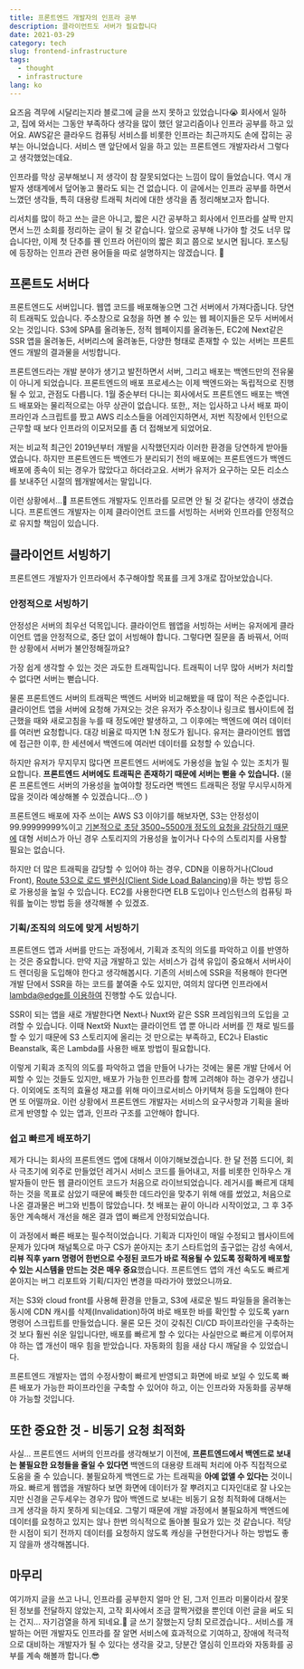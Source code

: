 ```yaml
---
title: 프론트엔드 개발자의 인프라 공부
description: 클라이언트도 서버가 필요합니다
date: 2021-03-29
category: tech
slug: frontend-infrastructure
tags:
  - thought
  - infrastructure
lang: ko
---
```


요즈음 격무에 시달리는지라 블로그에 글을 쓰지 못하고 있었습니다😭 회사에서 일하고, 집에 와서는 그동안 부족하다 생각을 많이 했던 알고리즘이나 인프라 공부를 하고 있어요. AWS같은 클라우드 컴퓨팅 서비스를 비롯한 인프라는 최근까지도 손에 잡히는 공부는 아니었습니다. 서비스 맨 앞단에서 일을 하고 있는 프론트엔드 개발자라서 그렇다고 생각했었는데요.

인프라를 막상 공부해보니 저 생각이 참 잘못되었다는 느낌이 많이 들었습니다. 역시 개발자 생태계에서 덮어놓고 몰라도 되는 건 없습니다. 이 글에서는 인프라 공부를 하면서 느꼈던 생각들, 특히 대용량 트래픽 처리에 대한 생각을 좀 정리해보고자 합니다.

리서치를 많이 하고 쓰는 글은 아니고, 짧은 시간 공부하고 회사에서 인프라를 살짝 만지면서 느낀 소회를 정리하는 글이 될 것 같습니다. 앞으로 공부해 나가야 할 것도 너무 많습니다만, 이제 첫 단추를 꿴 인프라 어린이의 짧은 회고 쯤으로 보시면 됩니다. 포스팅에 등장하는 인프라 관련 용어들을 따로 설명하지는 않겠습니다. 🙂

## 프론트도 서버다

프론트엔드도 서버입니다. 웹앱 코드를 배포해놓으면 그건 서버에서 가져다줍니다. 당연히 트래픽도 있습니다. 주소창으로 요청을 하면 볼 수 있는 웹 페이지들은 모두 서버에서 오는 것입니다. S3에 SPA를 올려놓든, 정적 웹페이지를 올려놓든, EC2에 Next같은 SSR 앱을 올려놓든, 서버리스에 올려놓든, 다양한 형태로 존재할 수 있는 서버는 프론트엔드 개발의 결과물을 서빙합니다.

프론트엔드라는 개발 분야가 생기고 발전하면서 서버, 그리고 배포는 백엔드만의 전유물이 아니게 되었습니다. 프론트엔드의 배포 프로세스는 이제 백엔드와는 독립적으로 진행될 수 있고, 관점도 다릅니다. 1월 중순부터 다니는 회사에서도 프론트엔드 배포는 백엔드 배포와는 물리적으로는 아무 상관이 없습니다. 또한,, 저는 입사하고 나서 배포 파이프라인과 스크립트를 짰고 AWS 리소스들을 어레인지하면서, 저번 직장에서 인턴으로 근무할 때 보다 인프라의 이모저모를 좀 더 접해보게 되었어요.

저는 비교적 최근인 2019년부터 개발을 시작했던지라 이러한 환경을 당연하게 받아들였습니다. 하지만 프론트엔드든 백엔드가 분리되기 전의 배포에는 프론트엔드가 백엔드 배포에 종속이 되는 경우가 많았다고 하더라고요. 서버가 유저가 요구하는 모든 리소스를 보내주던 시절의 웹개발에서는 말입니다.

이런 상황에서...🧐 프론트엔드 개발자도 인프라를 모르면 안 될 것 같다는 생각이 생겼습니다. 프론트엔드 개발자는 이제 클라이언트 코드를 서빙하는 서버와 인프라를 안정적으로 유지할 책임이 있습니다.

## 클라이언트 서빙하기

프론트엔드 개발자가 인프라에서 추구해야할 목표를 크게 3개로 잡아보았습니다.

### 안정적으로 서빙하기

안정성은 서버의 최우선 덕목입니다. 클라이언트 웹앱을 서빙하는 서버는 유저에게 클라이언트 앱을 안정적으로, 중단 없이 서빙해야 합니다. 그렇다면 질문을 좀 바꿔서, 어떠한 상황에서 서버가 불안정해질까요?

가장 쉽게 생각할 수 있는 것은 과도한 트래픽입니다. 트래픽이 너무 많아 서버가 처리할 수 없다면 서버는 뻗습니다.

물론 프론트엔드 서버의 트래픽은 백엔드 서버와 비교해봤을 때 많이 적은 수준입니다. 클라이언트 앱을 서버에 요청해 가져오는 것은 유저가 주소창이나 링크로 웹사이트에 접근했을 때와 새로고침을 누를 때 정도에만 발생하고, 그 이후에는 백엔드에 여러 데이터를 여러번 요청합니다. 대강 비율로 따지면 1:N 정도가 됩니다. 유저는 클라이언트 웹앱에 접근한 이후, 한 세션에서 백엔드에 여러번 데이터를 요청할 수 있습니다.

하지만 유저가 무지무지 많다면 프론트엔드 서버에도 가용성을 높일 수 있는 조치가 필요합니다. **프론트엔드 서버에도 트래픽은 존재하기 때문에 서버는 뻗을 수 있습니다.** (물론 프론트엔드 서버의 가용성을 높여야할 정도라면 백엔드 트래픽은 정말 무시무시하게 많을 것이라 예상해볼 수 있겠습니다...😯 )

프론트엔드 배포에 자주 쓰이는 AWS S3 이야기를 해보자면, S3는 안정성이 99.99999999%이고 [기본적으로 초당 3500~5500개 정도의 요청을 감당하기 때문에](https://docs.aws.amazon.com/AmazonS3/latest/userguide/optimizing-performance.html) 대형 서비스가 아닌 경우 스토리지의 가용성을 높이거나 다수의 스토리지를 사용할 필요는 없습니다.

하지만 더 많은 트래픽을 감당할 수 있어야 하는 경우, CDN을 이용하거나(Cloud Front), [Route 53으로 로드 밸런싱(Client Side Load Balancing)](https://rakeshjain-devops.medium.com/elb-vs-route-53-routing-a84e91183697)을 하는 방법 등으로 가용성을 높일 수 있습니다. EC2를 사용한다면 ELB 도입이나 인스턴스의 컴퓨팅 파워를 높이는 방법 등을 생각해볼 수 있겠죠.

### 기획/조직의 의도에 맞게 서빙하기

프론트엔드 앱과 서버를 만드는 과정에서, 기획과 조직의 의도를 파악하고 이를 반영하는 것은 중요합니다. 만약 지금 개발하고 있는 서비스가 검색 유입이 중요해서 서버사이드 렌더링을 도입해야 한다고 생각해봅시다. 기존의 서비스에 SSR을 적용해야 한다면 개발 단에서 SSR을 하는 코드를 붙여줄 수도 있지만, 여의치 않다면 인프라에서 [lambda@edge를 이용하여](https://uzihoon.com/post/8f203610-8e67-11ea-925d-abc1dfcb23bd) 진행할 수도 있습니다.

SSR이 되는 앱을 새로 개발한다면 Next나 Nuxt와 같은 SSR 프레임워크의 도입을 고려할 수 있습니다. 이때 Next와 Nuxt는 클라이언트 앱 뿐 아니라 서버를 낀 채로 빌드를 할 수 있기 때문에 S3 스토리지에 올리는 것 만으로는 부족하고, EC2나 Elastic Beanstalk, 혹은 Lambda를 사용한 배포 방법이 필요합니다.

이렇게 기획과 조직의 의도를 파악하고 앱을 만들어 나가는 것에는 물론 개발 단에서 어찌할 수 있는 것들도 있지만, 배포가 가능한 인프라를 함께 고려해야 하는 경우가 생깁니다. 이외에도 조직의 효율성 재고를 위해 마이크로서비스 아키텍쳐 등을 도입해야 한다면 또 어떨까요. 이런 상황에서 프론트엔드 개발자는 서비스의 요구사항과 기획을 올바르게 반영할 수 있는 앱과, 인프라 구조를 고안해야 합니다.

### 쉽고 빠르게 배포하기

제가 다니는 회사의 프론트엔드 앱에 대해서 이야기해보겠습니다. 한 달 전쯤 드디어, 회사 극초기에 외주로 만들었던 레거시 서비스 코드를 들어내고, 저를 비롯한 인하우스 개발자들이 만든 웹 클라이언트 코드가 처음으로 라이브되었습니다. 레거시를 빠르게 대체하는 것을 목표로 삼았기 때문에 빠듯한 데드라인을 맞추기 위해 애를 썼었고, 처음으로 나온 결과물은 버그와 빈틈이 많았습니다. 첫 배포는 끝이 아니라 시작이었고, 그 후 3주 동안 계속해서 개선을 해온 결과 앱이 빠르게 안정되었습니다.

이 과정에서 빠른 배포는 필수적이었습니다. 기획과 디자인이 매일 수정되고 웹사이트에 문제가 있다며 채널톡으로 마구 CS가 쏟아지는 초기 스타트업의 출구없는 감성 속에서, **리뷰 직후 yarn 명령어 한번으로 수정된 코드가 바로 적용될 수 있도록 정확하게 배포할 수 있는 시스템을 만드는 것은 매우 중요**했습니다. 프론트엔드 앱의 개선 속도도 빠르게 쏟아지는 버그 리포트와 기획/디자인 변경을 따라가야 했었으니까요.

저는 S3와 cloud front를 사용해 환경을 만들고, S3에 새로운 빌드 파일들을 올려놓는 동시에 CDN 캐시를 삭제(Invalidation)하여 바로 배포한 바를 확인할 수 있도록 yarn 명령어 스크립트를 만들었습니다. 물론 모든 것이 갖춰진 CI/CD 파이프라인을 구축하는 것 보다 훨씬 쉬운 일입니다만, 배포를 빠르게 할 수 있다는 사실만으로 빠르게 이루어져야 하는 앱 개선이 매우 힘을 받았습니다. 자동화의 힘을 새삼 다시 깨달을 수 있었습니다.

프론트엔드 개발자는 앱의 수정사항이 빠르게 반영되고 화면에 바로 보일 수 있도록 빠른 배포가 가능한 파이프라인을 구축할 수 있어야 하고, 이는 인프라와 자동화를 공부해야 가능할 것입니다.

## 또한 중요한 것 - 비동기 요청 최적화

사실... 프론트엔드 서버의 인프라를 생각해보기 이전에, **프론트엔드에서 백엔드로 보내는 불필요한 요청들을 줄일 수 있다면** 백엔드의 대용량 트래픽 처리에 아주 직접적으로 도움을 줄 수 있습니다. 불필요하게 백엔드로 가는 트래픽을 **아예 없앨 수 있다는** 것이니까요. 빠르게 웹앱을 개발하다 보면 화면에 데이터가 잘 뿌려지고 디자인대로 잘 나오는지만 신경을 곤두세우는 경우가 많아 백엔드로 보내는 비동기 요청 최적화에 대해서는 크게 생각을 하지 못하게 되는데요. 그렇기 때문에 개발 과정에서 불필요하게 백엔드에 데이터를 요청하고 있지는 않나 한번 의식적으로 돌아볼 필요가 있는 것 같습니다. 적당한 시점이 되기 전까지 데이터를 요청하지 않도록 캐싱을 구현한다거나 하는 방법도 좋지 않을까 생각해봅니다.

## 마무리

여기까지 글을 쓰고 나니, 인프라를 공부한지 얼마 안 된, 그저 인프라 미물이라서 잘못된 정보를 전달하지 않았는지, 고작 회사에서 조금 깔짝거렸을 뿐인데 이런 글을 써도 되는 건지... 자기검열을 하게 되네요.🥴 글 쓰기 잘했는지 당최 모르겠습니다.. 서비스를 개발하는 어떤 개발자도 인프라를 잘 알면 서비스에 효과적으로 기여하고, 장애에 적극적으로 대비하는 개발자가 될 수 있다는 생각을 갖고, 당분간 열심히 인프라와 자동화를 공부를 계속 해볼까 합니다.😎
